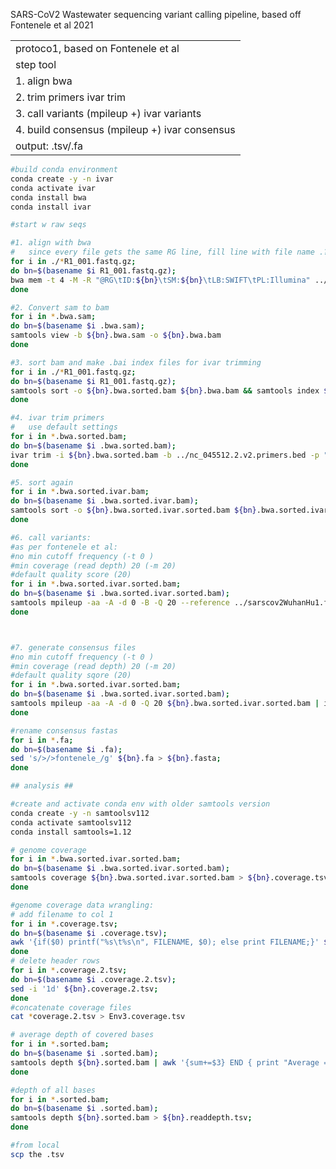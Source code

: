 SARS-CoV2 Wastewater sequencing variant calling pipeline, based off Fontenele et al 2021

------------------------------------------------------------------------------------
protoco1, based on Fontenele et al

step              	 tool                  

1. align       	      	bwa                

2. trim primers    	ivar trim         

3. call variants      (mpileup +) ivar variants   

4. build consensus   	(mpileup +) ivar consensus		 		

output:           	.tsv/.fa      
-------------------------------------------------------------------------------------

```bash
#build conda environment
conda create -y -n ivar
conda activate ivar
conda install bwa
conda install ivar
```
				



```bash
#start w raw seqs

#1. align with bwa
#   since every file gets the same RG line, fill line with file name .? (needs double quotes for variable expansion)
for i in ./*R1_001.fastq.gz;
do bn=$(basename $i R1_001.fastq.gz); 
bwa mem -t 4 -M -R "@RG\tID:${bn}\tSM:${bn}\tLB:SWIFT\tPL:Illumina" ../sarscov2WuhanHu1.fasta ${bn}R1_001.fastq.gz ${bn}R2_001.fastq.gz > ${bn}.bwa.sam;
done

#2. Convert sam to bam
for i in *.bwa.sam; 
do bn=$(basename $i .bwa.sam);
samtools view -b ${bn}.bwa.sam -o ${bn}.bwa.bam
done

#3. sort bam and make .bai index files for ivar trimming 
for i in ./*R1_001.fastq.gz; 
do bn=$(basename $i R1_001.fastq.gz); 
samtools sort -o ${bn}.bwa.sorted.bam ${bn}.bwa.bam && samtools index ${bn}.bwa.sorted.bam; 
done

#4. ivar trim primers
#   use default settings
for i in *.bwa.sorted.bam;  
do bn=$(basename $i .bwa.sorted.bam); 
ivar trim -i ${bn}.bwa.sorted.bam -b ../nc_045512.2.v2.primers.bed -p "${bn}.bwa.sorted.ivar.bam"; 
done

#5. sort again
for i in *.bwa.sorted.ivar.bam;  
do bn=$(basename $i .bwa.sorted.ivar.bam); 
samtools sort -o ${bn}.bwa.sorted.ivar.sorted.bam ${bn}.bwa.sorted.ivar.bam; 
done

#6. call variants:
#as per fontenele et al:
#no min cutoff frequency (-t 0 )
#min coverage (read depth) 20 (-m 20)
#default quality score (20)
for i in *.bwa.sorted.ivar.sorted.bam;  
do bn=$(basename $i .bwa.sorted.ivar.sorted.bam); 
samtools mpileup -aa -A -d 0 -B -Q 20 --reference ../sarscov2WuhanHu1.fasta ${bn}.bwa.sorted.ivar.sorted.bam | ivar variants -t 0 -m 20 -p "${bn}.fontenele.variants" -r ../sarscov2WuhanHu1.fasta -g ../GCF_009858895.2_ASM985889v3_genomic.gff; 
done



#7. generate consensus files 
#no min cutoff frequency (-t 0 )
#min coverage (read depth) 20 (-m 20)
#default quality sqore (20)
for i in *.bwa.sorted.ivar.sorted.bam;  
do bn=$(basename $i .bwa.sorted.ivar.sorted.bam); 
samtools mpileup -aa -A -d 0 -Q 20 ${bn}.bwa.sorted.ivar.sorted.bam | ivar consensus -t 0 -m 20 -q 20 -p "${bn}.fontenele.consensus"; 
done

#rename consensus fastas
for i in *.fa;  
do bn=$(basename $i .fa);
sed 's/>/>fontenele_/g' ${bn}.fa > ${bn}.fasta;
done

```

```bash

## analysis ##

#create and activate conda env with older samtools version
conda create -y -n samtoolsv112
conda activate samtoolsv112
conda install samtools=1.12

# genome coverage
for i in *.bwa.sorted.ivar.sorted.bam; 
do bn=$(basename $i .bwa.sorted.ivar.sorted.bam); 
samtools coverage ${bn}.bwa.sorted.ivar.sorted.bam > ${bn}.coverage.tsv; 
done

#genome coverage data wrangling:
# add filename to col 1
for i in *.coverage.tsv;
do bn=$(basename $i .coverage.tsv);
awk '{if($0) printf("%s\t%s\n", FILENAME, $0); else print FILENAME;}' ${bn}.coverage.tsv > ${bn}.coverage.2.tsv;
done
# delete header rows
for i in *.coverage.2.tsv;
do bn=$(basename $i .coverage.2.tsv);
sed -i '1d' ${bn}.coverage.2.tsv;
done
#concatenate coverage files 
cat *coverage.2.tsv > Env3.coverage.tsv

# average depth of covered bases
for i in *.sorted.bam; 
do bn=$(basename $i .sorted.bam); 
samtools depth ${bn}.sorted.bam | awk '{sum+=$3} END { print "Average = ",sum/NR}'; 
done

#depth of all bases
for i in *.sorted.bam; 
do bn=$(basename $i .sorted.bam); 
samtools depth ${bn}.sorted.bam > ${bn}.readdepth.tsv;
done

```

```bash
#from local
scp the .tsv 

```

